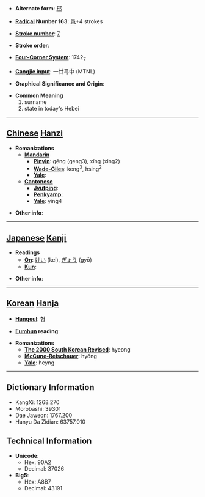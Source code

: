 * '''Alternate form''': [[郉]]

* '''[[Wiktionary:Chinese radical index| Radical]] Number 163''': [[Wiktionary:Chinese radical index 邑|邑]]+4 strokes

* '''[[Wiktionary:Chinese total strokes index|Stroke number]]''': [[Wiktionary:Chinese total strokes index 7|7]]

* '''Stroke order''': 

* '''[[Wiktionary:Chinese four corner index|Four-Corner System]]''': 1742<sub>7</sub>

* '''[[Wiktionary:Chinese Cangjie index|Cangjie input]]''': 一廿弓中 (MTNL)

* '''Graphical Significance and Origin''': 

* '''Common Meaning'''
*#surname
*# state in today's Hebei


----

== [[Chinese]] [[Hanzi]] ==

* '''Romanizations'''
** '''[[Mandarin]]'''
*** '''[[Pinyin]]''': gěng (geng3), xíng (xing2)
*** '''[[Wade-Giles]]''': keng<sup>3</sup>, hsing<sup>2</sup>
*** '''[[Yale]]''': 
** '''[[Cantonese]]'''
*** '''[[Jyutping]]''':
*** '''[[Penkyamp]]''': 
*** '''[[Yale]]''': ying4

* '''Other info''': 

----

== [[Japanese]] [[Kanji]] ==

* '''Readings'''
** '''[[On]]''': [[けい]] (kei), [[ぎょう]] (gyō)
** '''[[Kun]]''': 

* '''Other info''':  

----

== [[Korean]] [[Hanja]] ==

* '''[[Hangeul]]''': 형

* '''[[Eumhun]] reading''': 

* '''Romanizations'''
** '''[[The 2000 South Korean Revised Romanization|The 2000 South Korean Revised]]''': hyeong
** '''[[McCune-Reischauer]]''': hyŏng
** '''[[Yale]]''': heyng

----

== Dictionary Information ==

* KangXi: 1268.270
* Morobashi: 39301
* Dae Jaweon: 1767.200
* Hanyu Da Zidian: 63757.010

== Technical Information ==

* '''Unicode''':
** Hex: 90A2
** Decimal: 37026
* '''Big5''':
** Hex: A8B7
** Decimal: 43191